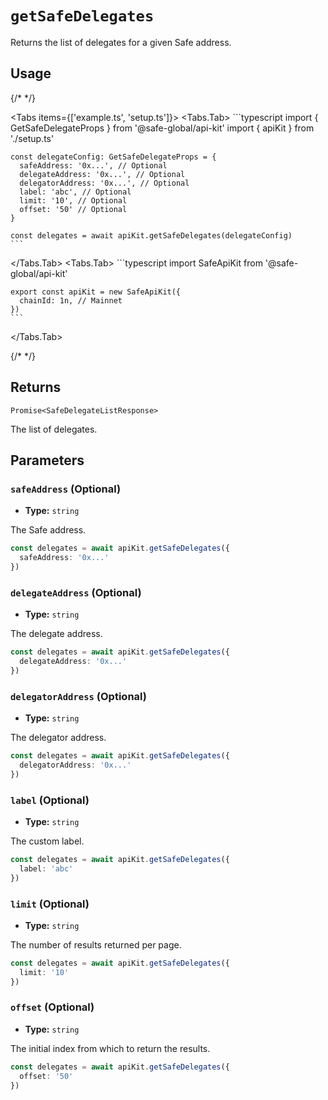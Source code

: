 
# `getSafeDelegates`

Returns the list of delegates for a given Safe address.

## Usage

{/* <!-- vale off --> */}

<Tabs items={['example.ts', 'setup.ts']}>
  <Tabs.Tab>
    ```typescript
    import { GetSafeDelegateProps } from '@safe-global/api-kit'
    import { apiKit } from './setup.ts'

    const delegateConfig: GetSafeDelegateProps = {
      safeAddress: '0x...', // Optional
      delegateAddress: '0x...', // Optional
      delegatorAddress: '0x...', // Optional
      label: 'abc', // Optional
      limit: '10', // Optional
      offset: '50' // Optional
    }

    const delegates = await apiKit.getSafeDelegates(delegateConfig)
    ```
  </Tabs.Tab>
  <Tabs.Tab>
    ```typescript
    import SafeApiKit from '@safe-global/api-kit'

    export const apiKit = new SafeApiKit({
      chainId: 1n, // Mainnet
    })
    ```
  </Tabs.Tab>
</Tabs>

{/* <!-- vale on --> */}

## Returns

`Promise<SafeDelegateListResponse>`

The list of delegates.

## Parameters

### `safeAddress` (Optional)

- **Type:** `string`

The Safe address.

```typescript focus=2
const delegates = await apiKit.getSafeDelegates({
  safeAddress: '0x...'
})
```

### `delegateAddress` (Optional)

- **Type:** `string`

The delegate address.

```typescript focus=2
const delegates = await apiKit.getSafeDelegates({
  delegateAddress: '0x...'
})
```

### `delegatorAddress` (Optional)

- **Type:** `string`

The delegator address.

```typescript focus=2
const delegates = await apiKit.getSafeDelegates({
  delegatorAddress: '0x...'
})
```

### `label` (Optional)

- **Type:** `string`

The custom label.

```typescript focus=2
const delegates = await apiKit.getSafeDelegates({
  label: 'abc'
})
```

### `limit` (Optional)

- **Type:** `string`

The number of results returned per page.

```typescript focus=2
const delegates = await apiKit.getSafeDelegates({
  limit: '10'
})
```

### `offset` (Optional)

- **Type:** `string`

The initial index from which to return the results.

```typescript focus=2
const delegates = await apiKit.getSafeDelegates({
  offset: '50'
})
```
